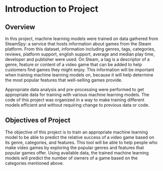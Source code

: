 # Introduction to Project

## Overview

In this project, machine learning models were trained on data gathered from SteamSpy: a service that hosts information about games from the Steam platform. From this dataset, information including genres, tags, categories, reviews, platform support, english support, average and median play time, developer and publisher were used. On Steam, a tag is a descriptor of a genre, feature or content of a video game that can be added to help customers find games they might enjoy. This information will be important when training machine learning models on, because it will help determine the most popular features that well-selling games provide.

Appropriate data analysis and pre-processing were performed to get appropriate data for training with various machine learning models. The code of this project was organized in a way to make training different models efficient and without requiring change to previous data or code.


## Objectives of Project

The objective of this project is to train an appropriate machine learning model to be able to predict the relative success of a video game based on its genre, categories, and features. This tool will be able to help people who make video games by exploring the popular genres and features that popular games offer. Using available data, the trained machine learning models will predict the number of owners of a game based on the categories mentioned above. 
